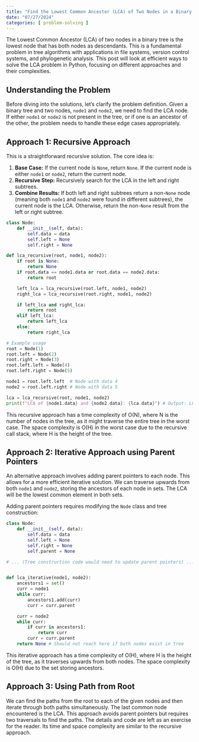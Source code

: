 ```yaml
---
title: "Find the Lowest Common Ancestor (LCA) of Two Nodes in a Binary Tree"
date: "07/27/2024"
categories: [ problem-solving ]
---
```


The Lowest Common Ancestor (LCA) of two nodes in a binary tree is the lowest node that has both nodes as descendants.  This is a fundamental problem in tree algorithms with applications in file systems, version control systems, and phylogenetic analysis.  This post will look at efficient ways to solve the LCA problem in Python, focusing on different approaches and their complexities.


## Understanding the Problem

Before diving into the solutions, let's clarify the problem definition. Given a binary tree and two nodes, `node1` and `node2`, we need to find the LCA node.  If either `node1` or `node2` is not present in the tree, or if one is an ancestor of the other, the problem needs to handle these edge cases appropriately.


## Approach 1: Recursive Approach

This is a straightforward recursive solution.  The core idea is:

1. **Base Case:** If the current node is `None`, return `None`. If the current node is either `node1` or `node2`, return the current node.
2. **Recursive Step:** Recursively search for the LCA in the left and right subtrees.
3. **Combine Results:** If both left and right subtrees return a non-`None` node (meaning both `node1` and `node2` were found in different subtrees), the current node is the LCA. Otherwise, return the non-`None` result from the left or right subtree.


```python
class Node:
    def __init__(self, data):
        self.data = data
        self.left = None
        self.right = None

def lca_recursive(root, node1, node2):
    if root is None:
        return None
    if root.data == node1.data or root.data == node2.data:
        return root

    left_lca = lca_recursive(root.left, node1, node2)
    right_lca = lca_recursive(root.right, node1, node2)

    if left_lca and right_lca:
        return root
    elif left_lca:
        return left_lca
    else:
        return right_lca

# Example usage
root = Node(1)
root.left = Node(2)
root.right = Node(3)
root.left.left = Node(4)
root.left.right = Node(5)

node1 = root.left.left  # Node with data 4
node2 = root.left.right # Node with data 5

lca = lca_recursive(root, node1, node2)
print(f"LCA of {node1.data} and {node2.data}: {lca.data}") # Output: LCA of 4 and 5: 2

```

This recursive approach has a time complexity of O(N), where N is the number of nodes in the tree, as it might traverse the entire tree in the worst case. The space complexity is O(H) in the worst case due to the recursive call stack, where H is the height of the tree.


## Approach 2: Iterative Approach using Parent Pointers

An alternative approach involves adding parent pointers to each node. This allows for a more efficient iterative solution.  We can traverse upwards from both `node1` and `node2`, storing the ancestors of each node in sets. The LCA will be the lowest common element in both sets.

Adding parent pointers requires modifying the `Node` class and tree construction:

```python
class Node:
    def __init__(self, data):
        self.data = data
        self.left = None
        self.right = None
        self.parent = None

# ... (Tree construction code would need to update parent pointers) ...


def lca_iterative(node1, node2):
    ancestors1 = set()
    curr = node1
    while curr:
        ancestors1.add(curr)
        curr = curr.parent

    curr = node2
    while curr:
        if curr in ancestors1:
            return curr
        curr = curr.parent
    return None # Should not reach here if both nodes exist in tree

```

This iterative approach has a time complexity of O(H), where H is the height of the tree, as it traverses upwards from both nodes. The space complexity is O(H) due to the set storing ancestors.


## Approach 3: Using Path from Root


We can find the paths from the root to each of the given nodes and then iterate through both paths simultaneously.  The last common node encountered is the LCA. This approach avoids parent pointers but requires two traversals to find the paths.  The details and code are left as an exercise for the reader.  Its time and space complexity are similar to the recursive approach.

